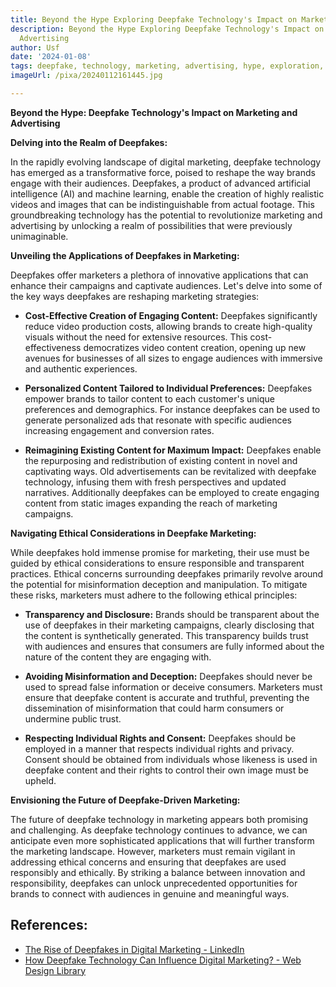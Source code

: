 ```yaml
---
title: Beyond the Hype Exploring Deepfake Technology's Impact on Marketing and Advertising
description: Beyond the Hype Exploring Deepfake Technology's Impact on Marketing and
  Advertising
author: Usf
date: '2024-01-08'
tags: deepfake, technology, marketing, advertising, hype, exploration, impact
imageUrl: /pixa/20240112161445.jpg

---
```

**Beyond the Hype: Deepfake Technology's  Impact on Marketing and Advertising**

**Delving into the Realm of Deepfakes:**

In the rapidly evolving landscape of digital marketing, deepfake  technology has emerged as a  transformative force, poised  to reshape the  way brands engage with their  audiences. Deepfakes, a product  of  advanced artificial  intelligence (AI) and machine learning, enable the creation of highly realistic videos and images  that can be indistinguishable from actual footage. This  groundbreaking technology  has the potential  to revolutionize marketing and advertising by  unlocking  a realm of possibilities that were previously unimaginable.

**Unveiling the Applications of  Deepfakes in Marketing:**

Deepfakes offer marketers a plethora of innovative applications that can enhance their campaigns and captivate audiences. Let's delve into some of the key ways deepfakes are reshaping  marketing strategies:

*  **Cost-Effective Creation of Engaging Content:** Deepfakes significantly reduce video production costs, allowing brands to create high-quality visuals without the  need for extensive resources. This cost-effectiveness democratizes video content creation, opening up new avenues for businesses of all sizes to engage audiences with immersive and authentic experiences.

*  **Personalized Content Tailored to Individual Preferences:** Deepfakes empower brands to tailor content to each customer's unique preferences and demographics. For instance  deepfakes can be used to generate personalized ads that resonate with specific audiences  increasing engagement and conversion rates.

* **Reimagining Existing Content for Maximum Impact:** Deepfakes enable the repurposing and redistribution of existing content in novel and  captivating ways. Old advertisements can be revitalized with deepfake technology, infusing them  with fresh perspectives and updated narratives. Additionally  deepfakes can be employed to  create engaging content from static images expanding  the  reach of marketing campaigns.

**Navigating Ethical Considerations in Deepfake Marketing:**

While deepfakes hold immense promise for marketing, their use must be  guided by  ethical considerations to ensure responsible and transparent practices. Ethical  concerns surrounding deepfakes primarily revolve around the potential  for misinformation  deception and manipulation. To mitigate these risks, marketers must adhere to the  following ethical principles:

* **Transparency and Disclosure:** Brands should be transparent about  the use of deepfakes in their marketing campaigns, clearly disclosing that the content is synthetically generated. This transparency builds trust with audiences and ensures that consumers are  fully informed about the nature of the content they are engaging with.

* **Avoiding Misinformation and Deception:** Deepfakes should never be  used to spread false information or  deceive consumers. Marketers must ensure that deepfake content is accurate  and  truthful, preventing  the dissemination of misinformation  that could harm consumers or undermine public trust.

* **Respecting  Individual  Rights and Consent:** Deepfakes should  be employed in a manner that respects individual rights and privacy. Consent should be obtained from individuals whose likeness is used in  deepfake content and their rights to control their  own image must be upheld.

**Envisioning the Future of Deepfake-Driven Marketing:**

The future of deepfake technology in marketing appears both promising  and  challenging. As deepfake technology continues to advance, we can anticipate even more sophisticated applications that will further transform the marketing landscape. However, marketers must remain vigilant in addressing ethical concerns and ensuring that deepfakes are used responsibly and ethically. By striking a balance between innovation and responsibility, deepfakes can unlock unprecedented opportunities for brands to connect with audiences  in  genuine and meaningful ways.

## References:
- [The Rise of Deepfakes in Digital Marketing - LinkedIn](https://www.linkedin.com/pulse/rise-deepfakes-digital-marketing-loopdigitaluk)
- [How Deepfake Technology Can Influence Digital Marketing? - Web Design Library](https://www.webdesign.org/how-deepfake-technology-can-influence-digital-marketing.23707.html)
